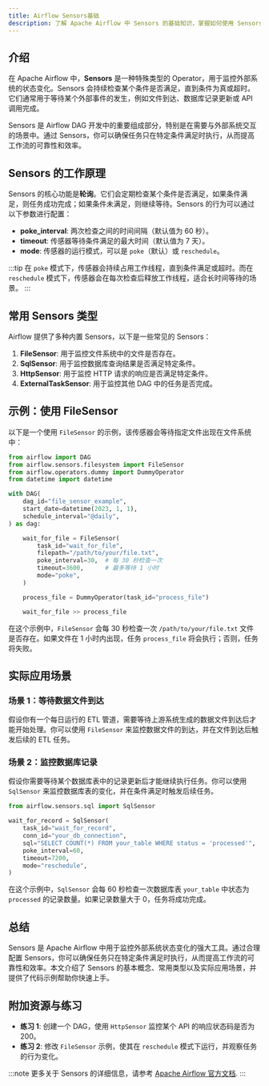```yaml
---
title: Airflow Sensors基础
description: 了解 Apache Airflow 中 Sensors 的基础知识，掌握如何使用 Sensors 监控外部系统的状态变化，并触发后续任务。
---
```


## 介绍

在 Apache Airflow 中，**Sensors** 是一种特殊类型的 Operator，用于监控外部系统的状态变化。Sensors 会持续检查某个条件是否满足，直到条件为真或超时。它们通常用于等待某个外部事件的发生，例如文件到达、数据库记录更新或 API 调用完成。

Sensors 是 Airflow DAG 开发中的重要组成部分，特别是在需要与外部系统交互的场景中。通过 Sensors，你可以确保任务只在特定条件满足时执行，从而提高工作流的可靠性和效率。

## Sensors 的工作原理

Sensors 的核心功能是**轮询**。它们会定期检查某个条件是否满足，如果条件满足，则任务成功完成；如果条件未满足，则继续等待。Sensors 的行为可以通过以下参数进行配置：

- **poke_interval**: 两次检查之间的时间间隔（默认值为 60 秒）。
- **timeout**: 传感器等待条件满足的最大时间（默认值为 7 天）。
- **mode**: 传感器的运行模式，可以是 `poke`（默认）或 `reschedule`。

:::tip
在 `poke` 模式下，传感器会持续占用工作线程，直到条件满足或超时。而在 `reschedule` 模式下，传感器会在每次检查后释放工作线程，适合长时间等待的场景。
:::

## 常用 Sensors 类型

Airflow 提供了多种内置 Sensors，以下是一些常见的 Sensors：

1. **FileSensor**: 用于监控文件系统中的文件是否存在。
2. **SqlSensor**: 用于监控数据库查询结果是否满足特定条件。
3. **HttpSensor**: 用于监控 HTTP 请求的响应是否满足特定条件。
4. **ExternalTaskSensor**: 用于监控其他 DAG 中的任务是否完成。

## 示例：使用 FileSensor

以下是一个使用 `FileSensor` 的示例，该传感器会等待指定文件出现在文件系统中：

```python
from airflow import DAG
from airflow.sensors.filesystem import FileSensor
from airflow.operators.dummy import DummyOperator
from datetime import datetime

with DAG(
    dag_id="file_sensor_example",
    start_date=datetime(2023, 1, 1),
    schedule_interval="@daily",
) as dag:

    wait_for_file = FileSensor(
        task_id="wait_for_file",
        filepath="/path/to/your/file.txt",
        poke_interval=30,  # 每 30 秒检查一次
        timeout=3600,      # 最多等待 1 小时
        mode="poke",
    )

    process_file = DummyOperator(task_id="process_file")

    wait_for_file >> process_file
```

在这个示例中，`FileSensor` 会每 30 秒检查一次 `/path/to/your/file.txt` 文件是否存在。如果文件在 1 小时内出现，任务 `process_file` 将会执行；否则，任务将失败。

## 实际应用场景

### 场景 1：等待数据文件到达

假设你有一个每日运行的 ETL 管道，需要等待上游系统生成的数据文件到达后才能开始处理。你可以使用 `FileSensor` 来监控数据文件的到达，并在文件到达后触发后续的 ETL 任务。

### 场景 2：监控数据库记录

假设你需要等待某个数据库表中的记录更新后才能继续执行任务。你可以使用 `SqlSensor` 来监控数据库表的变化，并在条件满足时触发后续任务。

```python
from airflow.sensors.sql import SqlSensor

wait_for_record = SqlSensor(
    task_id="wait_for_record",
    conn_id="your_db_connection",
    sql="SELECT COUNT(*) FROM your_table WHERE status = 'processed'",
    poke_interval=60,
    timeout=7200,
    mode="reschedule",
)
```

在这个示例中，`SqlSensor` 会每 60 秒检查一次数据库表 `your_table` 中状态为 `processed` 的记录数量。如果记录数量大于 0，任务将成功完成。

## 总结

Sensors 是 Apache Airflow 中用于监控外部系统状态变化的强大工具。通过合理配置 Sensors，你可以确保任务只在特定条件满足时执行，从而提高工作流的可靠性和效率。本文介绍了 Sensors 的基本概念、常用类型以及实际应用场景，并提供了代码示例帮助你快速上手。

## 附加资源与练习

- **练习 1**: 创建一个 DAG，使用 `HttpSensor` 监控某个 API 的响应状态码是否为 200。
- **练习 2**: 修改 `FileSensor` 示例，使其在 `reschedule` 模式下运行，并观察任务的行为变化。

:::note
更多关于 Sensors 的详细信息，请参考 [Apache Airflow 官方文档](https://airflow.apache.org/docs/).
:::
